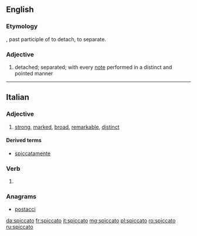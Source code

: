 ==English==

===Etymology===
{{etyl|it|en}}, past participle of {{term|spicare|lang=it}} to detach, to separate.

===Adjective===
{{en-adj}}

# {{context|music|lang=en}} detached; separated; with every [[note]] performed in a distinct and pointed manner

{{Webster 1913}}

----

==Italian==

===Adjective===
{{it-adj|spiccat}}

# [[strong]], [[marked]], [[broad]], [[remarkable]], [[distinct]]

====Derived terms====
* [[spiccatamente]]

===Verb===
{{it-pp|spiccat}}

# {{past participle of|spiccare|lang=it}}

===Anagrams===
* [[postacci#Italian|postacci]]

[[da:spiccato]]
[[fr:spiccato]]
[[it:spiccato]]
[[mg:spiccato]]
[[pl:spiccato]]
[[ro:spiccato]]
[[ru:spiccato]]